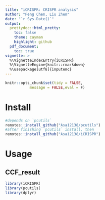 ```yaml
---
title: "iCRISPR: CRISPR analysis"
author: "Peng Chen, Liu Zhen"
date: "`r Sys.Date()`"
output:
  prettydoc::html_pretty:
    toc: false
    theme: cayman
    highlight: github
  pdf_document:
    toc: true
vignette: >
  %\VignetteIndexEntry{iCRISPR}
  %\VignetteEngine{knitr::rmarkdown}
  %\usepackage[utf8]{inputenc}
---
```


```r
knitr::opts_chunk$set(tidy = FALSE,
		   message = FALSE,eval = F)
```

# Install
```r
#depends on `pcutils`
remotes::install_github("Asa12138/pcutils")
#after finishing `pcutils` install, then
remotes::install_github("Asa12138/iCRISPR")
```

# Usage
## CCF_result
```r
library(iCRISPR)
library(pcutils)
library(dplyr)

```
